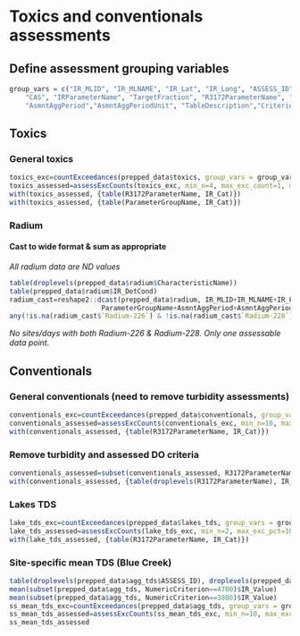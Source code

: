 # Toxics and conventionals assessments
## Define assessment grouping variables
```r
group_vars = c("IR_MLID", "IR_MLNAME", "IR_Lat", "IR_Long", "ASSESS_ID", "AU_NAME", "BeneficialUse", "BEN_CLASS",
	"CAS", "IRParameterName", "TargetFraction", "R3172ParameterName", "ParameterGroupName",
	"AsmntAggPeriod","AsmntAggPeriodUnit", "TableDescription","CriterionLabel","ParameterQualifier","SSC_MLID", "AsmntAggFun")
```

## Toxics
### General toxics
```r
toxics_exc=countExceedances(prepped_data$toxics, group_vars = group_vars)
toxics_assessed=assessExcCounts(toxics_exc, min_n=4, max_exc_count=1, max_exc_count_id=0)
with(toxics_assessed, {table(R3172ParameterName, IR_Cat)})
with(toxics_assessed, {table(ParameterGroupName, IR_Cat)})
```

### Radium
#### Cast to wide format & sum as appropriate
*All radium data are ND values*
```r
table(droplevels(prepped_data$radium$CharacteristicName))
table(prepped_data$radium$IR_DetCond)
radium_cast=reshape2::dcast(prepped_data$radium, IR_MLID+IR_MLNAME+IR_Lat+IR_Long+ASSESS_ID+AU_NAME+BeneficialUse+BEN_CLASS+CAS+IRParameterName+TargetFraction+R3172ParameterName+
					   ParameterGroupName+AsmntAggPeriod+AsmntAggPeriodUnit+TableDescription+CriterionLabel+ParameterQualifier+SSC_MLID+SSC_StartMon+SSC_EndMon+AsmntAggFun+ActivityStartDate~CharacteristicName, value.var='IR_Value')
any(!is.na(radium_cast$`Radium-226`) & !is.na(radium_cast$`Radium-228`))
```
*No sites/days with both Radium-226 & Radium-228. Only one assessable data point.*

## Conventionals
### General conventionals (need to remove turbidity assessments)
```r
conventionals_exc=countExceedances(prepped_data$conventionals, group_vars = group_vars)
conventionals_assessed=assessExcCounts(conventionals_exc, min_n=10, max_exc_pct=10, max_exc_count_id=1)
with(conventionals_assessed, {table(R3172ParameterName, IR_Cat)})
```

### Remove turbidity and assessed DO criteria
```r
conventionals_assessed=subset(conventionals_assessed, R3172ParameterName!='Turbidity Increase' & !(R3172ParameterName=='Minimum Dissolved Oxygen' & (AsmntAggPeriod==1 | AsmntAggPeriod==7)))
with(conventionals_assessed, {table(droplevels(R3172ParameterName), IR_Cat)})
```

### Lakes TDS
```r
lake_tds_exc=countExceedances(prepped_data$lakes_tds, group_vars = group_vars)
lake_tds_assessed=assessExcCounts(lake_tds_exc, min_n=2, max_exc_pct=10, max_exc_pct_id=0)
with(lake_tds_assessed, {table(R3172ParameterName, IR_Cat)})
```

### Site-specific mean TDS (Blue Creek)
```r
table(droplevels(prepped_data$agg_tds$ASSESS_ID), droplevels(prepped_data$agg_tds$AU_NAME))
mean(subset(prepped_data$agg_tds, NumericCriterion==4700)$IR_Value)
mean(subset(prepped_data$agg_tds, NumericCriterion==3800)$IR_Value)
ss_mean_tds_exc=countExceedances(prepped_data$agg_tds, group_vars = group_vars)
ss_mean_tds_assessed=assessExcCounts(ss_mean_tds_exc, min_n=10, max_exc_pct=50, max_exc_count_id=1)
ss_mean_tds_assessed
```



